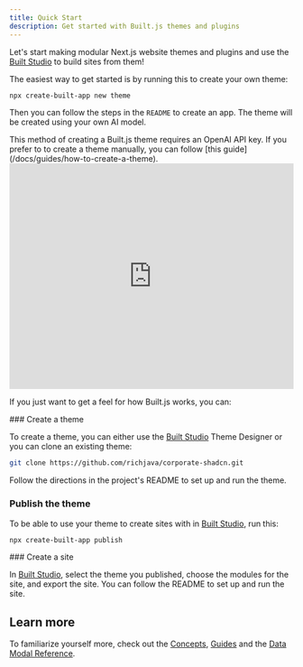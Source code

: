 ```yaml
---
title: Quick Start
description: Get started with Built.js themes and plugins
---
```



Let's start making modular Next.js website themes and plugins and use the [Built Studio](/built-studio) to build sites from them!


The easiest way to get started is by running this to create your own theme:

```bash copy
npx create-built-app new theme
```
Then you can follow the steps in the `README` to create an app. The theme will be created using your own AI model.

<Callout type="info">
This method of creating a Built.js theme requires an OpenAI API key. If you prefer to to create a theme manually, you can follow [this guide](/docs/guides/how-to-create-a-theme).
</Callout>

 
<iframe width="100%" height="400" src="https://www.youtube.com/embed/8hsiE7xXQcE?si=d4522ZCFbXxXZq2Y" title="YouTube video player" frameborder="0" allow="accelerometer; autoplay; clipboard-write; encrypted-media; gyroscope; picture-in-picture; web-share" referrerpolicy="strict-origin-when-cross-origin" allowfullscreen></iframe>


If you just want to get a feel for how Built.js works, you can:

<Steps>
<Step>
### Create a theme
 
To create a theme, you can either use the [Built Studio](https://builtjs.com) Theme Designer or you can clone an existing theme:
```bash copy
git clone https://github.com/richjava/corporate-shadcn.git
```
Follow the directions in the project's README to set up and run the theme.
</Step>
<Step>
### Publish the theme
 
To be able to use your theme to create sites with in [Built Studio](https://builtjs.com), run this:
```bash copy
npx create-built-app publish
```

</Step>
<Step>
### Create a site
 
In [Built Studio](https://builtjs.com), select the theme you published, choose the modules for the site, and export the site. You can follow the README to set up and run the site.
</Step>
</Steps>


## Learn more
To familiarize yourself more, check out the [Concepts](/docs/concepts/concepts-overview), [Guides](/docs/guides/guides-overview) and the [Data Modal Reference](/docs/data-model-reference).


<Cards>
  <Card title="Concepts" href="/docs/concepts/concepts-overview" />
  <Card title="Guides" href="./docs/guides/guides-overview" />
  <Card title="Data Model Reference" href="/docs/data-model-reference" />
</Cards>
